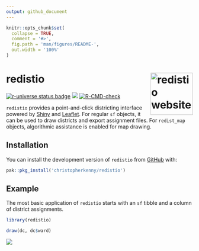 ```yaml
---
output: github_document
---
```


<!-- README.md is generated from README.Rmd. Please edit that file -->

```r
knitr::opts_chunk$set(
  collapse = TRUE,
  comment = '#>',
  fig.path = 'man/figures/README-',
  out.width = '100%'
)
```

# redistio <a href="http://www.christophertkenny.com/redistio/"><img src="man/figures/logo.png" align="right" height="114" alt="redistio website" /></a>


<!-- badges: start -->
[![r-universe status badge](https://christopherkenny.r-universe.dev/badges/redistio)](https://christopherkenny.r-universe.dev/ui#package:redistio)
[![](https://img.shields.io/badge/lifecycle-stable-brightgreen.svg)](https://lifecycle.r-lib.org/articles/stages.html#stable)
[![R-CMD-check](https://github.com/christopherkenny/redistio/actions/workflows/R-CMD-check.yaml/badge.svg)](https://github.com/christopherkenny/redistio/actions/workflows/R-CMD-check.yaml)
<!-- badges: end -->

`redistio` provides a point-and-click districting interface powered by [Shiny](https://shiny.posit.co/) and [Leaflet](https://leafletjs.com/). For regular `sf` objects, it can be used to draw districts and export assignment files. For `redist_map` objects, algorithmic assistance is enabled for map drawing.

## Installation

You can install the development version of `redistio` from [GitHub](https://github.com/) with:

``` r
pak::pkg_install('christopherkenny/redistio')
```

## Example

The most basic application of `redistio` starts with an `sf` tibble and a column of district assignments.

```r
library(redistio)

draw(dc, dc$ward)
```


![](man/figures/example_interactive.png)
